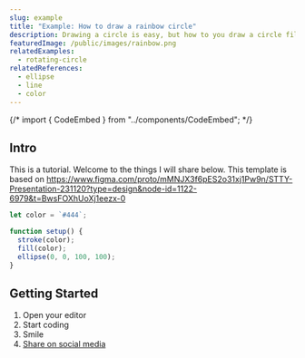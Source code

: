 ```yaml
---
slug: example
title: "Example: How to draw a rainbow circle"
description: Drawing a circle is easy, but how to you draw a circle filled with all the colors of the rainbow?
featuredImage: /public/images/rainbow.png
relatedExamples:
  - rotating-circle
relatedReferences:
  - ellipse
  - line
  - color
---
```


{/* import { CodeEmbed } from "../components/CodeEmbed"; */}

## Intro

This is a tutorial. Welcome to the things I will share below. This template is based on https://www.figma.com/proto/mMNJX3f6pES2o31xj1Pw9n/STTY-Presentation-231120?type=design&node-id=1122-6979&t=BwsFOXhUoXj1eezx-0

```javascript
let color = `#444`;

function setup() {
  stroke(color);
  fill(color);
  ellipse(0, 0, 100, 100);
}
```

## Getting Started

1. Open your editor
2. Start coding
3. Smile
4. [Share on social media](https://mastodon.social)

